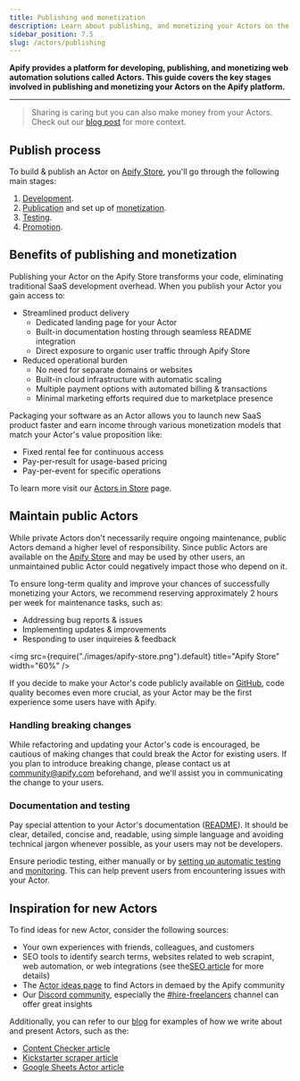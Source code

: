 ```yaml
---
title: Publishing and monetization
description: Learn about publishing, and monetizing your Actors on the Apify platform.
sidebar_position: 7.5
slug: /actors/publishing
---
```


**Apify provides a platform for developing, publishing, and monetizing web automation solutions called Actors. This guide covers the key stages involved in publishing and monetizing your Actors on the Apify platform.**

---

> Sharing is caring but you can also make money from your Actors. Check out our [blog post](https://blog.apify.com/make-regular-passive-income-developing-web-automation-actors-b0392278d085/) for more context.


## Publish process

To build & publish an Actor on [Apify Store](https://apify.com/store), you'll go through the following main stages:

1. [Development](../development/index.md).
2. [Publication](./publishing/publish) and set up of [monetization](./publishing/monetize).
3. [Testing](../development/automated_tests.md).
4. [Promotion](https://apify.notion.site/3fdc9fd4c8164649a2024c9ca7a2d0da?v=6d262c0b026d49bfa45771cd71f8c9ab).

## Benefits of publishing and monetization

Publishing your Actor on the Apify Store transforms your code, eliminating traditional SaaS development overhead. When you publish your Actor you gain access to:

- Streamlined product delivery
  - Dedicated landing page for your Actor
  - Built-in documentation hosting through seamless README integration
  - Direct exposure to organic user traffic through Apify Store
- Reduced operational burden
  - No need for separate domains or websites
  - Built-in cloud infrastructure with automatic scaling
  - Multiple payment options with automated billing & transactions
  - Minimal marketing efforts required due to marketplace presence

Packaging your software as an Actor allows you to launch new SaaS product faster and earn income through various monetization models that match your Actor's value proposition like:

- Fixed rental fee for continuous access
- Pay-per-result for usage-based pricing
- Pay-per-event for specific operations

To learn more  visit our [Actors in Store](https://docs.apify.com/platform/actors/running/actors-in-store#pricing-models) page.

## Maintain public Actors

While private Actors don't necessarily require ongoing maintenance, public Actors demand a higher level of responsibility. Since public Actors are available on the [Apify Store](https://apify.com/store) and may be used by other users, an unmaintained public Actor could negatively impact those who depend on it.

To ensure long-term quality and improve your chances of successfully monetizing your Actors, we recommend reserving approximately 2 hours per week for maintenance tasks, such as:

- Addressing bug reports & issues
- Implementing updates & improvements
- Responding to user inquireies & feedback

 <img src={require("./images/apify-store.png").default} title="Apify Store" width="60%" />

If you decide to make your Actor's code publicly available on [GitHub](https://github.com), code quality becomes even more crucial, as your Actor may be the first experience some users have with Apify.

### Handling breaking changes

While refactoring and updating your Actor's code is encouraged, be cautious of making changes that could break the Actor for existing users. If you plan to introduce breaking change, please contact us at [community@apify.com](mailto:community@apify.com) beforehand, and we'll assist you in communicating the change to your users.

### Documentation and testing

Pay special attention to your Actor's documentation ([README](../../academy/get-most-of-actors/actor-readme)). It should be clear, detailed, concise and, readable, using simple language and avoiding technical jargon whenever possible, as your users may not be developers.

Ensure periodic testing, either manually or by [setting up automatic testing](../development/automated_tests.md) and [monitoring](https://apify.com/apify/monitoring). This can help prevent users from encountering issues with your Actor.

## Inspiration for new Actors

To find ideas for new Actor, consider the following sources:

- Your own experiences with friends, colleagues, and customers
- SEO tools to identify search terms, websites related to web scrapint, web automation, or web integrations (see the[SEO article](https://apify.notion.site/SEO-990259fe88a84fd0a85ce6d3b394d8c1) for more details)
- The [Actor ideas page](https://apify.com/ideas) to find Actors in demaed by the Apify community
- Our [Discord community](https://discord.com/invite/jyEM2PRvMU), especially the [#hire-freelancers](https://discord.com/channels/801163717915574323/1022804760484659210) channel can offer great insights

Additionally, you can refer to our [blog](https://blog.apify.com/) for examples of how we write about and present Actors, such as the:

- [Content Checker article](https://blog.apify.com/set-up-alert-when-webpage-changes/)
- [Kickstarter scraper article](https://blog.apify.com/kickstarter-search-actor-create-your-own-kickstarter-api/)
- [Google Sheets Actor article](https://blog.apify.com/google-sheets-import-data/)

